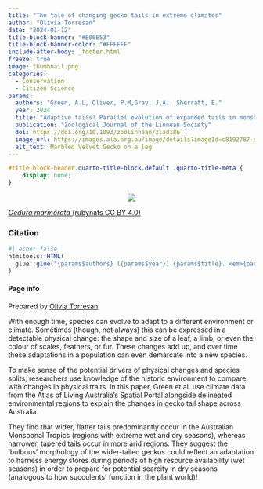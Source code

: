```yaml
---
title: "The tale of changing gecko tails in extreme climates"
author: "Olivia Torresan"
date: "2024-01-12"
title-block-banner: "#E06E53"
title-block-banner-color: "#FFFFFF"
include-after-body: _footer.html
freeze: true
image: thumbnail.png 
categories:
  - Conservation
  - Citizen Science
params:
  authors: "Green, A.L, Oliver, P.M,Gray, J.A., Sherratt, E."
  year: 2024
  title: "Adaptive tails? Parallel evolution of expanded tails in monsoonal tropics lineages of an Australian gecko radiation (Oedura)"
  publication: "Zoological Journal of the Linnean Society"
  doi: https://doi.org/10.1093/zoolinnean/zlad186
  image_url: https://images.ala.org.au/image/details?imageId=c8192787-e0a4-43d1-957d-a9b76d8ee2b6
  alt_text: Marbled Velvet Gecko on a log
---
```


<!-- remove metadata section -->

```css
#title-block-header.quarto-title-block.default .quarto-title-meta {
    display: none;
}
```


<!-- Side panel -->

:::{.column-page}

:::{.paper-side-column}
<center>
:::{.col-image layout-ncol=1 style="margin-left: auto; margin-right: auto;"}
<!-- add image url -->
<img src="https://ala-images.s3.ap-southeast-2.amazonaws.com/store/6/b/2/e/c8192787-e0a4-43d1-957d-a9b76d8ee2b6/original" class="rounded"/></img>
:::
</center>

::: figure-caption
<!-- edit caption -->
[*Oedura marmorata* (rubynats CC BY 4.0)](https://images.ala.org.au/image/details?imageId=c8192787-e0a4-43d1-957d-a9b76d8ee2b6)
:::

### Citation
```r
#| echo: false
htmltools::HTML(
  glue::glue("{params$authors} ({params$year}) {params$title}. <em>{params$publication}</em> <a href='{params$doi}' target='_blank'>{params$doi}</a>")
)
```


#### Page info
Prepared by 
[Olivia Torresan](https://labs.ala.org.au/about/Torresan_Olivia/)
:::


<!-- Main panel description -->

::: {.paper-main-column}
With enough time, species can evolve to adapt to a different environment or climate. Sometimes (though, not always) this can be expressed in a detectable physical change: the shape and size of a leaf, a limb, or even the colour of scales, feathers, or fur. These changes add up, and over time these adaptations in a population can even demarcate into a new species. 

To make sense of the potential drivers of physical changes and species splits, researchers use knowledge of the historic environment to compare with changes in physical traits. In this paper, Green et al. use climate data from the Atlas of Living Australia’s Spatial Portal alongside delineated environmental regions to explain the changes in gecko tail shape across Australia. 

They find that wider, flatter tails predominantly occur in the Australian Monsoonal Tropics (regions with extreme wet and dry seasons), whereas narrower, tapered tails occur in more arid regions. They suggest the ‘bulbous’ morphology of the wider-tailed geckos could reflect an adaptation to harness energy stores during periods of high resource availability (wet seasons) in order to prepare for potential scarcity in dry seasons (analogous to how succulents’ function in the plant world)!
:::
:::
